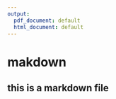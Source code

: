 ---
output:
  pdf_document: default
  html_document: default
---
# makdown
## this is a markdown file